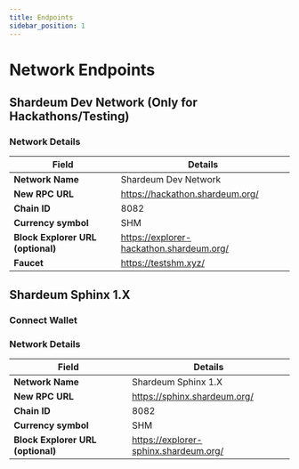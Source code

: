 ```yaml
---
title: Endpoints
sidebar_position: 1
---
```


# Network Endpoints

## Shardeum Dev Network (Only for Hackathons/Testing)

### Network Details

| **Field**                         	| **Details**               	
|-----------------------------------	|----------------------------
| **Network Name**                  	| Shardeum Dev Network
| **New RPC URL**                   	| https://hackathon.shardeum.org/       
| **Chain ID**                      	| 8082                        	
| **Currency symbol**    	| SHM                       	
| **Block Explorer URL (optional)** 	| https://explorer-hackathon.shardeum.org/
| **Faucet** 	                        | https://testshm.xyz/

## Shardeum Sphinx 1.X

### Connect Wallet


<NetworkButton1/>

### Network Details

| **Field**                         	| **Details**               	
|-----------------------------------	|----------------------------
| **Network Name**                  	| Shardeum Sphinx 1.X
| **New RPC URL**                   	| https://sphinx.shardeum.org/                    
| **Chain ID**                      	| 8082                        	
| **Currency symbol**    	| SHM                       	
| **Block Explorer URL (optional)** 	| https://explorer-sphinx.shardeum.org/



